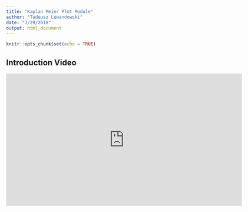 ```yaml
---
title: "Kaplan Meier Plot Module"
author: "Tadeusz Lewandowski"
date: "3/29/2018"
output: html_document
---
```


```r
knitr::opts_chunk$set(echo = TRUE)
```

## Introduction Video

<iframe id="kmsembed-1_rdqvfnbb" width="640" height="360" src="https://streamingmedia.roche.com/embed/secure/iframe/entryId/1_rdqvfnbb/uiConfId/38807381" class="kmsembed" allowfullscreen webkitallowfullscreen mozAllowFullScreen frameborder="0" title="Kaltura Player"></iframe>